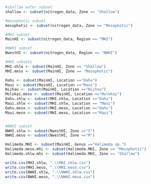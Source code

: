 ```r
#shallow water subset
shallow <- subset(nitrogen_data, Zone == "Shallow")

#mesophotic subset
mesophotic <- subset(nitrogen_data, Zone == "Mesophotic")
```

```r
#MHI subset
MainHI <- subset(nitrogen_data, Region == "MHI")

#NWHI subset
NwestHI <- subset(nitrogen_data, Region == "NWHI")
```

```r
#MHI subsets
MHI.shlw <- subset(MainHI, Zone == "Shallow")
MHI.meso <- subset(MainHI, Zone == "Mesophotic")

Oahu <- subset(MainHI, Location =="Oahu")
Maui <- subset(MainHI, Location =="Maui")
Niihau <- subset(MainHI, Location =="Niihau")
Molokai.meso <- subset(MainHI, Location =="Molokai")
Oahu.shlw <- subset(MHI.shlw, Location =="Oahu")
Maui.shlw <- subset(MHI.shlw, Location == "Maui")
Oahu.meso <- subset(MHI.meso, Location =="Oahu")
Maui.meso <- subset(MHI.meso, Location =="Maui")


#NWHI subset
NWHI.shlw <- subset(NwestHI, Zone =="S")
NWHI.meso <- subset(NwestHI, Zone =="M")
```

```r
Halimeda.MHI <- subset(MainHI, Genus =="Halimeda sp.")
Halimeda.meso.mhi <- subset(Halimeda.MHI, Zone == "Mesophotic")
Halimeda.shlw.mhi <- subset(Halimeda.MHI, Zone == "Shallow")
```


```r
write.csv(MHI.shlw, ".\\MHI.shlw.csv")
write.csv(MHI.meso, ".\\MHI.meso.csv")
write.csv(NWHI.shlw, ".\\NWHI.shlw.csv")
write.csv(NWHI.meso, ".\\NWHI.meso.csv")
```

